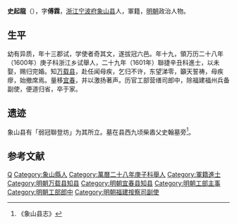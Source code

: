'''史起龍'''（{{bd|1582年||？|catIdx=}}），字'''傅霖'''，[[浙江|浙江]][[宁波府|宁波府]][[象山县|象山县]]人，軍籍，[[明朝|明朝]]政治人物。

== 生平 ==
幼有异质，年十三郡试，学使者奇其文，遂拔冠六邑。年十九，領万历二十八年（1600年）庚子科浙江乡试舉人，二十九年（1601年）聯捷辛丑科進士，以未娶，赐归完婚。知[[万载县|万载县]]，赴任闻母疾，乞归不许，东望涕零，籲天誓祷，母疾瘳，始撤席焉。量移[[宜春|宜春]]，并以激扬著声。历官工部营缮司郎中，除福建福州兵备副使，便道归省，卒于家。

== 遗迹 ==
象山县有「弱冠聯登坊」为其所立。墓在县西九顷柴嶴父史翰墓旁<ref>《象山县志》</ref>。

==参考文献==
{{reflist}}

{{萬曆二十九年辛丑科殿試金榜}}

{{Authority control}}

{{DEFAULTSORT:}}
[[Category:史姓|Q]]
[[Category:象山縣人|Category:象山縣人]]
[[Category:萬曆二十八年庚子科舉人|Category:萬曆二十八年庚子科舉人]]
[[Category:軍籍進士|Category:軍籍進士]]
[[Category:明朝万载县知县|Category:明朝万载县知县]]
[[Category:明朝宜春县知县|Category:明朝宜春县知县]]
[[Category:明朝工部主事|Category:明朝工部主事]]
[[Category:明朝工部郎中|Category:明朝工部郎中]]
[[Category:明朝福建按察司副使|Category:明朝福建按察司副使]]